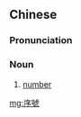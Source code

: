 {{also|序号}}
==Chinese==
{{zh-forms|s=序号}}

===Pronunciation===
{{zh-pron
|m=xùhào
|cat=n
}}

===Noun===
{{zh-noun}}

# [[number]] {{gloss|in a list or sequence}}

[[mg:序號]]